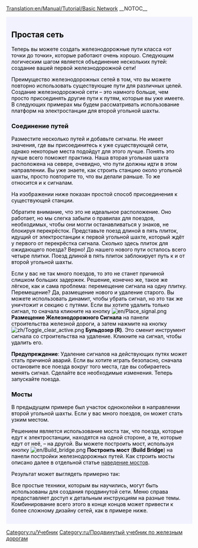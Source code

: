 [[Translation:en/Manual/Tutorial/Basic Network]]
__NOTOC__

{{en/Tabs|3|3
|ru/Manual/Tutorial/Учебник/Две платформы|1. Две платформы<!--
-->|ru/Manual/Tutorial/Учебник/Две колеи|2. Две колеи<!--
-->|ru/Manual/Tutorial/Учебник/Простая сеть|3. Простая сеть}}
<div style="padding:.5em 1em 1em 1em; border-top:none; background-color:#f1f2fe; color:#000;">
{{ru/Учебник}}
== Простая сеть ==
Теперь вы можете создать железнодорожные пути класса «от точки до точки», которые  работают очень хорошо. Следующим логическим шагом является объединение нескольких путей: создание вашей первой железнодорожной сети!

Преимущество железнодорожных сетей в том, что вы можете повторно использовать существующие пути для различных целей. Создание железнодорожной сети – это намного больше, чем просто присоединять другие пути к путям, которые вы уже имеете. В следующих примерах мы будем рассматривать использование платформ на электростанции для второй угольной шахты.

=== Соединение путей ===

Разместите несколько путей и добавьте сигналы. Не имеет значения, где вы присоединитесь к уже существующей сети, однако некоторые места подойдут для этого лучше. Понять это лучше всего поможет практика. Наша вторая угольная шахта расположена на севере, очевидно, что пути должны идти в этом направлении. Вы уже знаете, как строить станцию около угольной шахты, просто повторите то, что вы делали раньше. То же относится и к сигналам.

На изображении ниже показан простой способ присоединения к существующей станции.

{{en/Phototable|[[File:en/Tutorial network simple.png|400px]]|Вторая линия железнодорожных путей присоединена к электростанции (кликните для увеличения)|none}}

Обратите внимание, что это не идеальное расположение. Оно работает, но мы слегка забыли о правилах для поездов, необходимых, чтобы они могли останавливаться у знаков, не блокируя перекрёсток. Представьте поезд длиной в пять плиток, идущий от электростанции к первой угольной шахте, который ждёт у первого от перекрёстка сигнала. Сколько здесь плиток для ожидающего поезда? Верно! До нашего нового пути осталось всего четыре плитки. Поезд длиной в пять плиток заблокирует путь к и от второй угольной шахты.

Если у вас не так много поездов, то это не станет причиной слишком больших задержек. Решение, конечно же, такое же лёгкое, как и сама проблема: перемещение сигнала на одну плитку. Перемещение? Да, размещение нового и удаление старого. Вы можете использовать динамит, чтобы убрать сигнал, но это так же уничтожит и секцию с путями. Если вы хотите удалить только сигнал, то сначала кликните на кнопку [[File:en/Place signal.png]] '''Размещение Железнодорожного Сигнала''' на панели строительства железной дороги, а затем нажмите на кнопку [[File:zh/Toggle clear active.png]] '''Бульдозер (R)'''. Это сменит инструмент сигнала со строительства на удаление. Кликните на сигнал, чтобы удалить его.

'''Предупреждение''': Удаление сигналов на действующих путях может стать причиной аварий. Если вы хотите играть безопасно, сначала остановите все поезда вокруг того места, где вы собираетесь менять сигнал. Сделайте все необходимые изменения. Теперь запускайте поезда.

=== Мосты ===

В предыдущем примере был участок одноколейки в направлении второй угольной шахты. Если у вас много поездов, он может стать узким местом.

Решением является использование моста так, что поезда, которые едут к электростанции, находятся на одной стороне, а те, которые едут от неё, – на другой. Вы можете построить мост, используя кнопку [[File:en/Build bridge.png]] ''' Построить мост ''' ('''Build Bridge''') на панели постройки железнодорожных путей. Как строить мосты описано далее в отдельной статье [[ru/Manual/Наведение мостов|наведение мостов]].

Результат может выглядеть примерно так:

{{en/Phototable|[[File:en/Tutorial network bridge.png|400px]]|Мост в железнодорожной сети (кликните для увеличения)|none}}

Все простые техники, которым вы научились, могут быть использованы для создания продвинутой сети. Меню справа предоставляет доступ к детальным инструкциям на разные темы. Комбинирование всего этого в конце концов может привести к более сложному дизайну сетей, как в примере ниже.

{{en/Phototable|[[File:en/Plufingford Transport, 22nd Mar 2032.png|512px]]|Продвинутая железнодорожная сеть, в которой использованы принципы, описанные в этом учебнике, только намного больше! (кликните для увеличения)|none}}

</div>
[[Category:ru/Учебник]]
[[Category:ru/Продвинутый учебник по железным дорогам]]